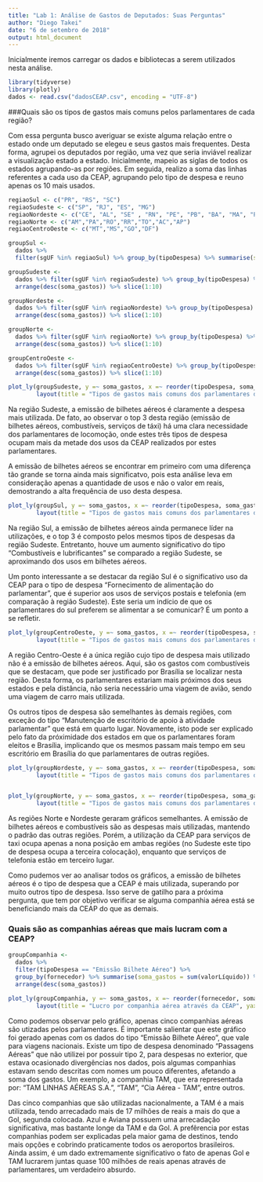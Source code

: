 ```yaml
---
title: "Lab 1: Análise de Gastos de Deputados: Suas Perguntas"
author: "Diego Takei"
date: "6 de setembro de 2018"
output: html_document
---
```


Inicialmente iremos carregar os dados e bibliotecas a serem utilizados nesta análise.
```r
library(tidyverse)
library(plotly)
dados <- read.csv("dadosCEAP.csv", encoding = "UTF-8")
```

###Quais são os tipos de gastos mais comuns pelos parlamentares de cada região?

Com essa pergunta busco averiguar se existe alguma relação entre o estado onde um deputado se elegeu e seus gastos mais frequentes. Desta forma, agrupei os deputados por região, uma vez que seria inviável realizar a visualização estado a estado.
Inicialmente, mapeio as siglas de todos os estados agrupando-as por regiões. Em seguida, realizo a soma das linhas referentes a cada uso da CEAP, agrupando pelo tipo de despesa e reuno apenas os 10 mais usados.

```r
regiaoSul <- c("PR", "RS", "SC")
regiaoSudeste <- c("SP", "RJ", "ES", "MG")
regiaoNordeste <- c("CE", "AL", "SE" , "RN", "PE", "PB", "BA", "MA", "PI")
regiaoNorte <- c("AM","PA","RO","RR","TO","AC","AP")
regiaoCentroOeste <- c("MT","MS","GO","DF")

groupSul <- 
  dados %>%
  filter(sgUF %in% regiaoSul) %>% group_by(tipoDespesa) %>% summarise(soma_gastos = n()) %>% arrange(desc(soma_gastos))   %>% slice(1:10)

groupSudeste <- 
  dados %>% filter(sgUF %in% regiaoSudeste) %>% group_by(tipoDespesa) %>% summarise(soma_gastos = n()) %>%
  arrange(desc(soma_gastos)) %>% slice(1:10)

groupNordeste <- 
  dados %>% filter(sgUF %in% regiaoNordeste) %>% group_by(tipoDespesa) %>% summarise(soma_gastos = n()) %>%
  arrange(desc(soma_gastos)) %>% slice(1:10)

groupNorte <- 
  dados %>% filter(sgUF %in% regiaoNorte) %>% group_by(tipoDespesa) %>% summarise(soma_gastos = n()) %>%
  arrange(desc(soma_gastos)) %>% slice(1:10)

groupCentroOeste <- 
  dados %>% filter(sgUF %in% regiaoCentroOeste) %>% group_by(tipoDespesa) %>% summarise(soma_gastos = n()) %>%
  arrange(desc(soma_gastos)) %>% slice(1:10)

```


```r
plot_ly(groupSudeste, y =~ soma_gastos, x =~ reorder(tipoDespesa, soma_gastos)) %>%
        layout(title = "Tipos de gastos mais comuns dos parlamentares da região Sudeste", yaxis = list(title = "Número de ocorrências"), xaxis = list(title= ""))
```
Na região Sudeste, a emissão de bilhetes aéreos é claramente a despesa mais utilizada. De fato, ao observar o top 3 desta região (emissão de bilhetes aéreos, combustíveis, serviços de táxi) há uma clara necessidade dos parlamentares de locomoção, onde estes três tipos de despesa ocupam mais da metade dos usos da CEAP realizados por estes parlamentares.

A emissão de bilhetes aéreos se encontrar em primeiro com uma diferença tão grande se torna ainda mais significatvo, pois esta análise leva em consideração apenas a quantidade de usos e não o valor em reais, demostrando a alta frequência de uso desta despesa.


```r
plot_ly(groupSul, y =~ soma_gastos, x =~ reorder(tipoDespesa, soma_gastos)) %>%
        layout(title = "Tipos de gastos mais comuns dos parlamentares da região Sul", yaxis = list(title = "Número de ocorrências"), xaxis = list(title= ""))
```
Na região Sul, a emissão de bilhetes aéreos ainda permanece líder na utilizações, e o top 3 é composto pelos mesmos tipos de despesas da região Sudeste. Entretanto, houve um aumento significativo do tipo "Combustíveis e lubrificantes" se comparado a região Sudeste, se aproximando dos usos em bilhetes aéreos.

Um ponto interessante a se destacar da região Sul é o significativo uso da CEAP para o tipo de despesa "Fornecimento de alimentação do parlamentar", que é superior aos usos de serviços postais e telefonia (em comparação à região Sudeste). Este seria um indício de que os parlamentares do sul preferem se alimentar a se comunicar? É um ponto a se refletir.
```r

plot_ly(groupCentroOeste, y =~ soma_gastos, x =~ reorder(tipoDespesa, soma_gastos)) %>%
        layout(title = "Tipos de gastos mais comuns dos parlamentares da região Centro Oeste", yaxis = list(title = "Número de ocorrências"), xaxis = list(title= ""))


```
A região Centro-Oeste é a única região cujo tipo de despesa mais utilizado não é a emissão de bilhetes aéreos. Aqui, são os gastos com combustíveis que se destacam, que pode ser justificado por Brasília se localizar nesta região. Desta forma, os parlamentares estariam mais próximos dos seus estados e pela distância, não seria necessário uma viagem de avião, sendo uma viagem de carro mais utilizada.

Os outros tipos de despesa são semelhantes às demais regiões, com exceção do tipo "Manutenção de escritório de apoio à atividade parlamentar" que está em quarto lugar. Novamente, isto pode ser explicado pelo fato da próximidade dos estados em que os parlamentares foram eleitos e Brasília, implicando que os mesmos passam mais tempo em seu escritório em Brasília do que parlamentares de outras regiões.

```r

plot_ly(groupNordeste, y =~ soma_gastos, x =~ reorder(tipoDespesa, soma_gastos)) %>%
        layout(title = "Tipos de gastos mais comuns dos parlamentares da região Nordeste", yaxis = list(title = "Número de ocorrências"), xaxis = list(title= ""))


plot_ly(groupNorte, y =~ soma_gastos, x =~ reorder(tipoDespesa, soma_gastos)) %>%
        layout(title = "Tipos de gastos mais comuns dos parlamentares da região Norte", yaxis = list(title = "Número de ocorrências"), xaxis = list(title= ""))
```

As regiões Norte e Nordeste geraram gráficos semelhantes. A emissão de bilhetes aéreos e combustíveis são as despesas mais utilizadas, mantendo o padrão das outras regiões. Porém, a utilização da CEAP para serviços de taxi ocupa apenas a nona posição em ambas regiões (no Sudeste este tipo de despesa ocupa a terceira colocação), enquanto que serviços de telefonia estão em terceiro lugar.

Como pudemos ver ao analisar todos os gráficos, a emissão de bilhetes aéreos é o tipo de despesa que a CEAP é mais utilizada, superando por muito outros tipo de despesa. Isso serve de gatilho para a próxima pergunta, que tem por objetivo verificar se alguma companhia aérea está se beneficiando mais da CEAP do que as demais.

### Quais são as companhias aéreas que mais lucram com a CEAP?


```r
groupCompanhia <- 
  dados %>%
  filter(tipoDespesa == "Emissão Bilhete Aéreo") %>%
  group_by(fornecedor) %>% summarise(soma_gastos = sum(valorLíquido)) %>%
  arrange(desc(soma_gastos))

plot_ly(groupCompanhia, y =~ soma_gastos, x =~ reorder(fornecedor, soma_gastos)) %>%
        layout(title = "Lucro por companhia aérea através da CEAP", yaxis = list(title = "Valor em reais"), xaxis = list(title= "Companhias Aéreas"))
```

Como podemos observar pelo gráfico, apenas cinco companhias aéreas são utizadas pelos parlamentares. É importante salientar que este gráfico foi gerado apenas com os dados do tipo "Emissão Bilhete Aéreo", que vale para viagens nacionais. Existe um tipo de despesa denominado "Passagens Aéreas" que não utilizei por possuir tipo 2, para despesas no exterior, que estava ocasionado divergências nos dados, pois algumas companhias estavam sendo descritas com nomes um pouco diferentes, afetando a soma dos gastos. Um exemplo, a companhia TAM, que era representada por: "TAM LINHAS AÉREAS S.A.", "TAM", "Cia Aérea - TAM", entre outros.

Das cinco companhias que são utilizadas nacionalmente, a TAM é a mais utilizada, tendo arrecadado mais de 17 milhões de reais a mais do que a Gol, segunda colocada. Azul e Aviana possuem uma arrecadação significativa, mas bastante longe da TAM e da Gol. A prefêrencia por estas companhias podem ser explicadas pela maior gama de destinos, tendo mais opções e cobrindo praticamente todos os aeroportos brasileiros. Ainda assim, é um dado extremamente significativo o fato de apenas Gol e TAM lucrarem juntas quase 100 milhões de reais apenas através de parlamentares, um verdadeiro absurdo.
